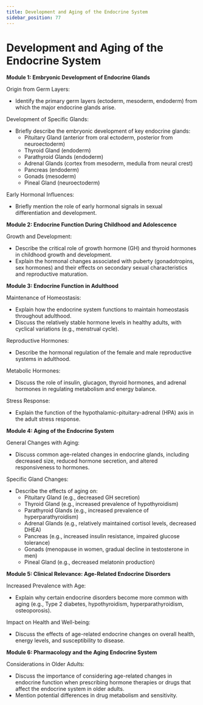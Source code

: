 ```yaml
---
title: Development and Aging of the Endocrine System
sidebar_position: 77
---
```


# Development and Aging of the Endocrine System

**Module 1: Embryonic Development of Endocrine Glands**

Origin from Germ Layers:
* Identify the primary germ layers (ectoderm, mesoderm, endoderm) from which the major endocrine glands arise.

Development of Specific Glands:
* Briefly describe the embryonic development of key endocrine glands:
    * Pituitary Gland (anterior from oral ectoderm, posterior from neuroectoderm)
    * Thyroid Gland (endoderm)
    * Parathyroid Glands (endoderm)
    * Adrenal Glands (cortex from mesoderm, medulla from neural crest)
    * Pancreas (endoderm)
    * Gonads (mesoderm)
    * Pineal Gland (neuroectoderm)

Early Hormonal Influences:
* Briefly mention the role of early hormonal signals in sexual differentiation and development.

**Module 2: Endocrine Function During Childhood and Adolescence**

Growth and Development:
* Describe the critical role of growth hormone (GH) and thyroid hormones in childhood growth and development.
* Explain the hormonal changes associated with puberty (gonadotropins, sex hormones) and their effects on secondary sexual characteristics and reproductive maturation.

**Module 3: Endocrine Function in Adulthood**

Maintenance of Homeostasis:
* Explain how the endocrine system functions to maintain homeostasis throughout adulthood.
* Discuss the relatively stable hormone levels in healthy adults, with cyclical variations (e.g., menstrual cycle).

Reproductive Hormones:
* Describe the hormonal regulation of the female and male reproductive systems in adulthood.

Metabolic Hormones:
* Discuss the role of insulin, glucagon, thyroid hormones, and adrenal hormones in regulating metabolism and energy balance.

Stress Response:
* Explain the function of the hypothalamic-pituitary-adrenal (HPA) axis in the adult stress response.

**Module 4: Aging of the Endocrine System**

General Changes with Aging:
* Discuss common age-related changes in endocrine glands, including decreased size, reduced hormone secretion, and altered responsiveness to hormones.

Specific Gland Changes:
* Describe the effects of aging on:
    * Pituitary Gland (e.g., decreased GH secretion)
    * Thyroid Gland (e.g., increased prevalence of hypothyroidism)
    * Parathyroid Glands (e.g., increased prevalence of hyperparathyroidism)
    * Adrenal Glands (e.g., relatively maintained cortisol levels, decreased DHEA)
    * Pancreas (e.g., increased insulin resistance, impaired glucose tolerance)
    * Gonads (menopause in women, gradual decline in testosterone in men)
    * Pineal Gland (e.g., decreased melatonin production)

**Module 5: Clinical Relevance: Age-Related Endocrine Disorders**

Increased Prevalence with Age:
* Explain why certain endocrine disorders become more common with aging (e.g., Type 2 diabetes, hypothyroidism, hyperparathyroidism, osteoporosis).

Impact on Health and Well-being:
* Discuss the effects of age-related endocrine changes on overall health, energy levels, and susceptibility to disease.

**Module 6: Pharmacology and the Aging Endocrine System**

Considerations in Older Adults:
* Discuss the importance of considering age-related changes in endocrine function when prescribing hormone therapies or drugs that affect the endocrine system in older adults.
* Mention potential differences in drug metabolism and sensitivity.